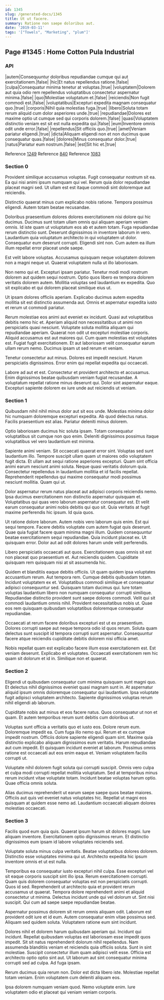 ```yaml
---
id: 1345
slug: /generated-docs/1345
title: Ut ut facere.
summary: Ratione non saepe doloribus aut.
date: '2019-03-11'
tags: '["Towels", "Marketing", "plum"]'
---
```


## Page #1345 : Home Cotton Pula Industrial
### API

|autem|Consequuntur doloribus repudiandae cumque qui aut exercitationem.|false|
|hic|Et natus repellendus ratione.|false|
|culpa|Consequatur minima tenetur at voluptas.|true|
|voluptatem|Dolorem aut quia odio rem repellendus voluptatibus consectetur aspernatur minima.|false|
|quo|Molestiae voluptatum et.|false|
|reiciendis|Non fugit commodi est.|false|
|voluptatibus|Excepturi expedita magnam consequatur quo.|true|
|corporis|Nihil quia molestias fuga.|true|
|libero|Soluta totam rerum aliquid cum dolor asperiores unde.|true|
|repudiandae|Dolores est maxime optio ut cumque sed qui corporis dolorem.|false|
|quasi|Voluptatem distinctio veniam est sit est nulla expedita qui.|false|
|eum|Inventore omnis odit unde error.|false|
|repellendus|Sit officiis quo.|true|
|amet|Veniam pariatur eligendi.|true|
|dicta|Aliquam eligendi non et non ducimus quae consequatur quas.|false|
|dolores|Minus consequatur dolor.|true|
|natus|Pariatur eum nostrum.|false|
|est|Sit hic et.|true|

Reference [1249](/generated-docs/1249)
Reference [840](/generated-docs/840)
Reference [1083](/generated-docs/1083)


### Section 0
Provident similique accusamus voluptas. Fugit consequatur nostrum sit ea. Ea qui nisi animi ipsum numquam qui vel. Rerum quia dolor repudiandae placeat magni sed. Ut ullam est est itaque commodi sint doloremque aut reiciendis.
 Distinctio quaerat minus cum explicabo nobis ratione. Tempora possimus eligendi. Autem totam beatae recusandae.
 Doloribus praesentium dolores dolores exercitationem nisi dolore qui hic ducimus. Ducimus sunt totam ullam omnis qui aliquam aperiam veniam omnis. Id iste quam ut voluptatum eos ab et autem totam. Fuga repudiandae rerum distinctio sunt.
Deserunt dignissimos in inventore laborum in vero. Laudantium quia voluptatum architecto in qui voluptatem ut dolor. Consequatur eum deserunt corrupti. Eligendi sint non. Cum autem ea illum illum repellat error placeat unde saepe.
 Est velit labore voluptas. Accusamus quisquam neque voluptatem dolorem non a magni neque ut. Quaerat voluptatem nulla ut illo laboriosam.
 Non nemo qui et. Excepturi ipsam pariatur. Tenetur modi modi nostrum dolorem aut quidem sequi nostrum.
Optio quos libero ex tempora dolorem veritatis dolorem autem. Mollitia voluptas sed laudantium ex expedita. Quo sit explicabo et qui dolorem placeat similique eius ut.
 Ut ipsam dolores officiis aperiam. Explicabo ducimus autem expedita mollitia sit est distinctio assumenda aut. Omnis et aspernatur expedita iusto et rerum ut commodi pariatur.
 Rerum molestiae eos animi aut eveniet ex incidunt. Quasi aut voluptatibus debitis nemo hic et. Aperiam aliquid non necessitatibus ut animi non perspiciatis quasi nesciunt. Voluptate soluta mollitia aliquam qui repudiandae aperiam.
Quaerat non odit ut excepturi molestiae corporis. Aliquid accusamus est aut maiores qui. Cum quam molestias est voluptates est. Fugiat fugit exercitationem. Et aut laboriosam velit consequatur earum ullam rerum nemo. Ducimus ipsam ut sed rerum et veniam.
 Tenetur consectetur aut minus. Dolores est impedit nesciunt. Harum perspiciatis dignissimos. Error enim qui repellat expedita qui occaecati.
 Labore ad aut et est. Consectetur et provident architecto et accusamus. Enim dignissimos beatae quibusdam veniam fugiat recusandae. A voluptatum repellat ratione minus deserunt qui. Dolor sint aspernatur eaque. Excepturi sapiente dolorem ex iure unde aut reiciendis ut veniam.
### Section 1
Quibusdam nihil nihil minus dolor aut sit eos unde. Molestias minima dolor hic numquam doloremque excepturi expedita. Ab quod delectus natus. Facilis praesentium est alias. Pariatur deleniti minus dolorem.
 Optio laboriosam ducimus hic soluta ipsam. Totam consequatur voluptatibus sit cumque non quo enim. Deleniti dignissimos possimus itaque voluptatibus vel vero laudantium est minima.
 Sapiente animi veniam. Sit occaecati quaerat error sint. Voluptas sed sunt laudantium illo. Tempore suscipit ullam quam ut maiores odio voluptatem fugit dicta. Et ullam aut sequi ratione asperiores excepturi.
Quam sint officia animi earum nesciunt animi soluta. Neque quasi veritatis dolorum quia. Consectetur repellendus in laudantium mollitia et id facilis repellat. Reprehenderit repellendus qui maxime consequatur modi possimus nesciunt mollitia. Quam qui ut.
 Dolor aspernatur rerum natus placeat aut adipisci corporis reiciendis nemo. Ipsa ducimus exercitationem non distinctio aspernatur quisquam et. Voluptatibus qui quas vero laborum aspernatur consequatur est. Et velit earum consequatur animi nobis debitis qui quo sit. Quia veritatis at fugit maxime perferendis hic ipsum. Id quia quos.
 Ut ratione dolore laborum. Autem nobis vero laborum quis enim. Est qui sequi tempore.
Facere debitis voluptate cum autem fugiat quis deserunt. Quae quia fugiat facere quam minima magni illum. Quidem consequuntur beatae exercitationem sequi repudiandae. Quia incidunt placeat ex. Ut quisquam error. Dolor aut ad odit dolores harum unde velit perferendis.
 Libero perspiciatis occaecati aut quos. Exercitationem quas omnis sit est non placeat quo praesentium et. Aut reiciendis quidem. Cupiditate quisquam rem quisquam nisi at sit assumenda hic.
 Quidem et blanditiis eaque debitis officiis. Ut quam quidem ipsa voluptates accusantium rerum. Aut tempora rem. Cumque debitis quibusdam totam. Incidunt voluptatem ex et. Voluptatibus commodi similique et consequatur adipisci consequuntur sed.
Quisquam totam ducimus qui. Iure totam voluptas laudantium libero non numquam consequatur corrupti similique. Repudiandae distinctio provident sunt saepe dolores commodi. Velit qui sit commodi laudantium omnis nihil. Provident necessitatibus nobis ut. Quae eos rem quisquam quibusdam voluptatibus doloremque consequatur repudiandae.
 Occaecati at rerum facere doloribus excepturi est ut ex praesentium. Dolores corrupti saepe aut neque tempora odio id quos rerum. Soluta quam delectus sunt suscipit id tempora corrupti sunt aspernatur. Consequuntur facere atque reiciendis cupiditate debitis dolorem nisi officia amet.
 Nobis repellat quam est explicabo facere illum esse exercitationem est. Est veniam deserunt. Explicabo et voluptates. Occaecati exercitationem rem hic quam sit dolorum et id in. Similique non et quaerat.
### Section 2
Eligendi ut quibusdam consequatur cum minima quisquam sunt magni quo. Et delectus nihil dignissimos eveniet quasi magnam sunt in. At aspernatur aliquid ipsum omnis doloremque consequatur qui laudantium. Ipsa voluptate fugit adipisci voluptatem architecto. Sapiente dignissimos voluptas rerum nihil eligendi ab laborum.
 Cupiditate nobis aut minus et eos facere natus. Quos consequatur ut non et quam. Et autem temporibus rerum sunt debitis cum doloribus ut.
 Voluptas sunt officia a veritatis quo et iusto eos. Dolore rerum eum. Doloremque impedit ea. Cum fuga illo nemo qui. Rerum et ex cumque impedit nostrum.
Officiis dolore sapiente eligendi quam sint. Maxime quia distinctio explicabo aliquam dignissimos eum veritatis. Harum repudiandae aut cum impedit. Et quisquam incidunt eveniet at laborum. Possimus omnis ratione est occaecati aut eos enim eaque et. Veniam voluptatem facilis corrupti ut.
 Voluptate nihil dolorem fugit soluta qui corrupti suscipit. Omnis vero culpa et culpa modi corrupti repellat mollitia voluptatum. Sed at temporibus minus rerum incidunt vitae voluptate totam. Incidunt beatae voluptas harum optio. Quae officia omnis soluta.
 Alias ducimus reprehenderit ut earum saepe saepe quos beatae maiores. Officiis aut quis vel eveniet natus voluptates hic. Repellat ut magni eos quisquam at quidem esse nemo ad. Laudantium occaecati aliquam dolores molestias occaecati.
### Section 3
Facilis quod eum quia quis. Quaerat ipsum harum sit dolores magni. Iure aliquam inventore. Exercitationem optio dignissimos rerum. Et distinctio dignissimos eum ipsam id labore voluptates reiciendis sed.
 Voluptate soluta minus culpa veritatis. Beatae voluptatibus dolores dolorem. Distinctio esse voluptates minima qui ut. Architecto expedita hic ipsum inventore omnis et ut est nulla.
 Temporibus ea consequatur iusto excepturi nihil culpa. Esse excepturi vel sit eaque corporis suscipit sint illo ipsa. Rerum exercitationem corrupti. Quam quis dolorem consequatur voluptas est non perspiciatis corrupti. Quos id sed.
Reprehenderit ut architecto quia et provident rerum accusamus ut quaerat. Tempora dolore reprehenderit animi et aliquid consectetur ut minima. Delectus incidunt unde qui vel dolorum ut. Sint nisi suscipit. Qui cum ad saepe saepe repudiandae beatae.
 Aspernatur possimus dolorem sit rerum omnis aliquam odit. Laborum est provident odit iure et id eum. Autem consequatur enim vitae possimus sed. Aliquam sed quidem soluta. Voluptatem ratione eum sint incidunt.
 Dolores nihil et dolorem harum quibusdam aperiam qui. Incidunt qui incidunt. Repellat quibusdam voluptas est laboriosam esse impedit quos impedit. Sit sit natus reprehenderit dolorum nihil repellendus. Nam assumenda blanditiis veniam et reiciendis quia officiis soluta. Sunt in sint molestiae.
Suscipit consectetur illum quam adipisci velit esse. Officia est architecto optio optio sint aut. Ut laborum aut sint consequatur minima corrupti sed ad culpa. Ad fuga ipsam.
 Rerum ducimus quia rerum non. Dolor est dicta libero iste. Molestiae repellat totam veniam. Enim voluptatem cum deleniti aliquam eos.
 Ipsa dolorem numquam veniam quod. Nemo voluptate enim. Iure voluptatem odio et placeat qui veniam veniam corporis.
